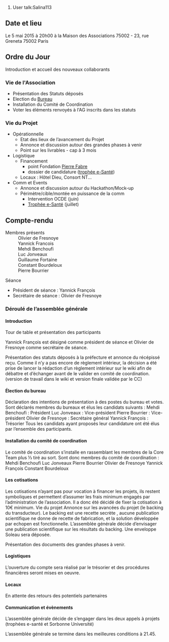# User talk:Salina113

==Date et lieu ==
Le 5 mai 2015 à 20h00 à la Maison des Associations 75002 - 
23, rue Greneta 75002 Paris

== Ordre du Jour ==
Introduction et accueil des nouveaux collaborants

=== Vie de l'Association ===

* Présentation des Statuts déposés
* Election du [[Bureau]]
* Installation du Comité de Coordination
* Voter les éléments renvoyés à l'AG inscrits dans les statuts

=== Vie du Projet ===

* Opérationnelle
** Etat des lieux de l’avancement du Projet
** Annonce et discussion autour des grandes phases à venir
** Point sur les livrables - cap à 3 mois 
* Logistique
** Financement 
*** point Fondation [[Pierre Fabre]]
*** dossier de candidature ([[trophée e-Santé]]) 
** Locaux : Hôtel Dieu, Consort NT...
* Comm et Events
** Annonce et discussion autour du Hackathon/Mock-up 
** Périmètre/cible/montée en puissance de la comm 
*** Intervention OCDE (juin)
*** [[Trophée e-Santé]] (juillet)

== Compte-rendu ==

; Membres présents 
: Olivier de Fresnoye
: Yannick Francois
: Mehdi Benchoufi
: Luc Jonveaux
: Guillaume Fortaine
: Constant Bourdeloux 
: Pierre Bourrier

; Séance
* Président de séance : Yannick François
* Secrétaire de séance : Olivier de Fresnoye

=== Déroulé de l’assemblée générale ===

==== Introduction ====

Tour de table et présentation des participants

Yannick François est désigné comme président de séance et Olivier de Fresnoye comme secrétaire de séance. 

Présentation des statuts déposés à la préfecture et annonce du récépissé reçu. 
Comme il n’y a pas encore de règlement intérieur, la décision a été prise de lancer la rédaction d’un règlement intérieur sur le wiki afin de débattre et d’échanger avant de le valider en comité de coordination. (version de travail dans le wiki et version finale validée par le CC)

==== Élection du bureau ====
Déclaration des intentions de présentation à des postes du bureau et votes. Sont déclarés membres du bureaux et élus les candidats suivants : 
Mehdi Benchoufi : Président
Luc Jonveaux : Vice-président
Pierre Bourrier : Vice-président 
Olivier de Fresnoye : Secrétaire général
Yannick François : Trésorier 
Tous les candidats ayant proposés leur candidature ont été élus par l’ensemble des participants. 

==== Installation du comité de coordination ====
Le comité de coordination s’installe en rassemblant les membres de la Core Team plus ⅓ tiré au sort. 
Sont donc membres du comité de coordination : 
Mehdi Benchoufi 
Luc Jonveaux 
Pierre Bourrier
Olivier de Fresnoye 
Yannick François 
Constant Bourdeloux 

==== Les cotisations ====
Les cotisations n’ayant pas pour vocation à financer les projets, ils restent symboliques et permettent d’assumer les frais minimum engagés par l’administration de l’association. 
Il a donc été décidé de fixer la cotisation à 10€ minimum. 
Vie du projet 
Annonce sur les avancées du projet (le backing du transducteur). Le backing est une recette secrète , aucune publication scientifique ne donne de recette de fabrication, et la solution développée par echopen est fonctionnelle. 
L’assemblée générale décide d’envisager une publication scientifique sur les résultats du backing. Une enveloppe Soleau sera déposée. 

Présentation des documents des grandes phases à venir. 

==== Logistiques ====
L’ouverture du compte sera réalisé par le trésorier et des procédures financières seront mises en oeuvre. 

==== Locaux ====
En attente des retours des potentiels partenaires 

==== Communication et évènements ====
L’assemblée générale décide de s’engager dans les deux appels à projets (trophées e-santé et Sorbonne Université)

L’assemblée générale se termine dans les meilleures conditions à 21.45.